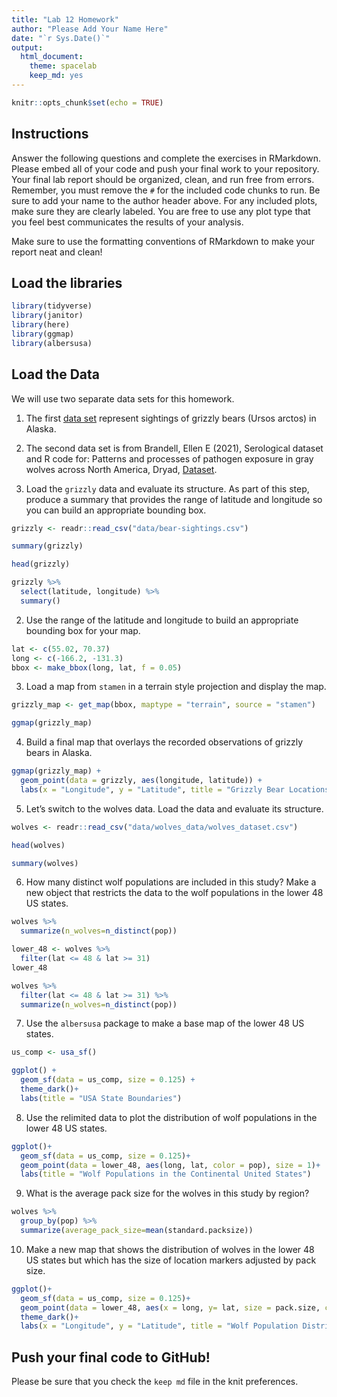 ```yaml
---
title: "Lab 12 Homework"
author: "Please Add Your Name Here"
date: "`r Sys.Date()`"
output:
  html_document: 
    theme: spacelab
    keep_md: yes
---
```


```r
knitr::opts_chunk$set(echo = TRUE)
```

## Instructions
Answer the following questions and complete the exercises in RMarkdown. Please embed all of your code and push your final work to your repository. Your final lab report should be organized, clean, and run free from errors. Remember, you must remove the `#` for the included code chunks to run. Be sure to add your name to the author header above. For any included plots, make sure they are clearly labeled. You are free to use any plot type that you feel best communicates the results of your analysis.  

Make sure to use the formatting conventions of RMarkdown to make your report neat and clean!  

## Load the libraries
```r
library(tidyverse)
library(janitor)
library(here)
library(ggmap)
library(albersusa)
``` 

## Load the Data
We will use two separate data sets for this homework.  

1. The first [data set](https://rcweb.dartmouth.edu/~f002d69/workshops/index_rspatial.html) represent sightings of grizzly bears (Ursos arctos) in Alaska.  
2. The second data set is from Brandell, Ellen E (2021), Serological dataset and R code for: Patterns and processes of pathogen exposure in gray wolves across North America, Dryad, [Dataset](https://doi.org/10.5061/dryad.5hqbzkh51).  

1. Load the `grizzly` data and evaluate its structure. As part of this step, produce a summary that provides the range of latitude and longitude so you can build an appropriate bounding box.
```r
grizzly <- readr::read_csv("data/bear-sightings.csv")
```

```r
summary(grizzly)
```
```r
head(grizzly)
```
```r
grizzly %>% 
  select(latitude, longitude) %>% 
  summary()
```

2. Use the range of the latitude and longitude to build an appropriate bounding box for your map.
```r
lat <- c(55.02, 70.37)
long <- c(-166.2, -131.3)
bbox <- make_bbox(long, lat, f = 0.05)
```

3. Load a map from `stamen` in a terrain style projection and display the map.
```r
grizzly_map <- get_map(bbox, maptype = "terrain", source = "stamen")
```

```r
ggmap(grizzly_map)
```

4. Build a final map that overlays the recorded observations of grizzly bears in Alaska.
```r
ggmap(grizzly_map) + 
  geom_point(data = grizzly, aes(longitude, latitude)) +
  labs(x = "Longitude", y = "Latitude", title = "Grizzly Bear Locations")
```

5. Let's switch to the wolves data. Load the data and evaluate its structure.
```r
wolves <- readr::read_csv("data/wolves_data/wolves_dataset.csv")
```
```r
head(wolves)
```
```r
summary(wolves)
```

6. How many distinct wolf populations are included in this study? Make a new object that restricts the data to the wolf populations in the lower 48 US states.
```r
wolves %>% 
  summarize(n_wolves=n_distinct(pop))
```

```r
lower_48 <- wolves %>% 
  filter(lat <= 48 & lat >= 31)
lower_48
```
```r
wolves %>% 
  filter(lat <= 48 & lat >= 31) %>% 
  summarize(n_wolves=n_distinct(pop))
```

7. Use the `albersusa` package to make a base map of the lower 48 US states.
```r
us_comp <- usa_sf()
```

```r
ggplot() + 
  geom_sf(data = us_comp, size = 0.125) + 
  theme_dark()+
  labs(title = "USA State Boundaries")
```

8. Use the relimited data to plot the distribution of wolf populations in the lower 48 US states.
```r
ggplot()+
  geom_sf(data = us_comp, size = 0.125)+
  geom_point(data = lower_48, aes(long, lat, color = pop), size = 1)+
  labs(title = "Wolf Populations in the Continental United States")
```

9. What is the average pack size for the wolves in this study by region?
```r
wolves %>% 
  group_by(pop) %>% 
  summarize(average_pack_size=mean(standard.packsize))
```

10. Make a new map that shows the distribution of wolves in the lower 48 US states but which has the size of location markers adjusted by pack size.
```r
ggplot()+
  geom_sf(data = us_comp, size = 0.125)+
  geom_point(data = lower_48, aes(x = long, y= lat, size = pack.size, color=pop))+
  theme_dark()+
  labs(x = "Longitude", y = "Latitude", title = "Wolf Population Distribution in Lower 48 United States")
```

## Push your final code to GitHub!
Please be sure that you check the `keep md` file in the knit preferences. 